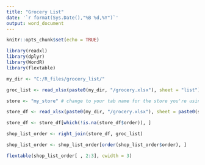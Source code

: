 ---
title: "Grocery List"
date: '`r format(Sys.Date(),"%B %d,%Y")`'
output: word_document
---

```{r setup, include=FALSE}
knitr::opts_chunk$set(echo = TRUE)
```

```{r echo = FALSE, message = FALSE}
library(readxl)
library(dplyr)
library(WordR)
library(flextable)

my_dir <- "C:/R_files/grocery_list/"

groc_list <- read_xlsx(paste0(my_dir, "/grocery.xlsx"), sheet = "list")

store <- "my_store" # change to your tab name for the store you're using.

store_df <- read_xlsx(paste0(my_dir, "/grocery.xlsx"), sheet = paste0(store), range = "a1:b100")

store_df <- store_df[which(!is.na(store_df$order)), ]

shop_list_order <- right_join(store_df, groc_list)

shop_list_order <- shop_list_order[order(shop_list_order$order), ]

flextable(shop_list_order[ , 2:3], cwidth = 3)
```
